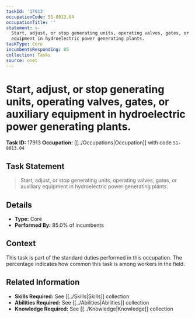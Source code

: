 ```yaml
---
taskId: '17913'
occupationCode: 51-8013.04
occupationTitle: ''
statement: >-
  Start, adjust, or stop generating units, operating valves, gates, or auxiliary
  equipment in hydroelectric power generating plants.
taskType: Core
incumbentsResponding: 85
collection: Tasks
source: onet
---
```

# Start, adjust, or stop generating units, operating valves, gates, or auxiliary equipment in hydroelectric power generating plants.

**Task ID:** 17913
**Occupation:** [[../Occupations|Occupation]] with code `51-8013.04`

## Task Statement

> Start, adjust, or stop generating units, operating valves, gates, or auxiliary equipment in hydroelectric power generating plants.

## Details

- **Type:** Core
- **Performed By:** 85.0% of incumbents

## Context

This task is part of the standard duties performed in this occupation. The percentage indicates how common this task is among workers in the field.

## Related Information

- **Skills Required:** See [[../Skills|Skills]] collection
- **Abilities Required:** See [[../Abilities|Abilities]] collection
- **Knowledge Required:** See [[../Knowledge|Knowledge]] collection
